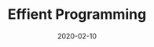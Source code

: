 ---
title: Effient Programming
date: 2020-02-10
description: What does it mean to be efficient?
tags:
  - Talk
banner: ./photos/efficient-programming.png
---